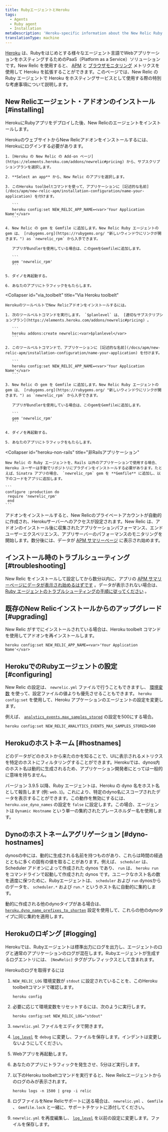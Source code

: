 ```yaml
---
title: RubyエージェントとHeroku
tags:
  - Agents
  - Ruby agent
  - Installation
metaDescription: 'Heroku-specific information about the New Relic Ruby agent, including installation, configuration, app naming, and logging.'
translationType: machine
---
```


[Heroku](https://devcenter.heroku.com/articles/newrelic) は、Rubyをはじめとする様々なエージェント言語でWebアプリケーションをホスティングするためのPaaS（Platform as a Service）ソリューションです。New Relic を使用すると、 [APM](/docs/apm/new-relic-apm) と [ブラウザモニタリング](/docs/browser/new-relic-browser) メトリクスを使用して Heroku を拡張することができます。このページでは、New Relic の Ruby エージェントで Heroku をホスティングサービスとして使用する際の特別な考慮事項について説明します。

## New Relicエージェント・アドオンのインストール [#installing]

HerokuにRubyアプリをデプロイした後、New Relicのエージェントをインストールします。

<CollapserGroup>
  <Collapser
    id="via_heroku"
    title="Heroku社のウェブサイトより"
  >
    HerokuのウェブサイトからNew Relicアドオンをインストールするには、Herokuにログインする必要があります。

    1. [Heroku の New Relic の Add-on ページ](https://elements.heroku.com/addons/newrelic#pricing) から、サブスクリプションプランを選択します。

    2. **Select an app** から、New Relic のアプリを選択します。

    3. このHeroku toolbeltコマンドを使って、アプリケーションに [記述的な名前](/docs/apm/new-relic-apm/installation-configuration/name-your-application) を付けます。

       ```
       heroku config:set NEW_RELIC_APP_NAME=<var>'Your Application Name'</var>
       ```

    4. New Relic の gem を Gemfile に追加します。New Relic Ruby エージェントの gem は、 [rubygems.org](https://rubygems.org/ "新しいウィンドウにリンクが開きます。") as `newrelic_rpm` から入手できます。

       アプリがBundlerを使用している場合は、このgemをGemfileに追加します。

       ```
       gem 'newrelic_rpm'
       ```

    5. ダイノを再起動する。

    6. あなたのアプリにトラフィックをもたらします。
  </Collapser>

  <Collapser
    id="via_toolbelt"
    title="Via Heroku toolbelt"
  >
    HerokuのツールベルトでNew Relicアドオンをインストールするには。

    1. 次のツールベルトコマンドを実行します。 `$planlevel` は、 [適切なサブスクリプションプラン](https://elements.heroku.com/addons/newrelic#pricing) 。

       ```
       heroku addons:create newrelic:<var>$planlevel</var>
       ```

    2. このツールベルトコマンドで、アプリケーションに [記述的な名前](/docs/apm/new-relic-apm/installation-configuration/name-your-application) を付けます。

       ```
       heroku config:set NEW_RELIC_APP_NAME=<var>'Your Application Name'</var>
       ```

    3. New Relic の gem を Gemfile に追加します。New Relic Ruby エージェントの gem は、 [rubygems.org](https://rubygems.org/ "新しいウィンドウにリンクが開きます。") as `newrelic_rpm` から入手できます。

       アプリがBundlerを使用している場合は、このgemをGemfileに追加します。

       ```
       gem 'newrelic_rpm'
       ```

    4. ダイノを再起動する。

    5. あなたのアプリにトラフィックをもたらします。
  </Collapser>

  <Collapser
    id="heroku-non-rails"
    title="非Railsアプリケーション"
  >
    New Relic の Ruby エージェントを、Rails 以外のアプリケーションで使用する場合、Heroku ユーザーは手動でリポジトリにプラグインをインストールする必要があります。たとえば、Sinatra アプリの場合、 `newrelic_rpm` gem を **Gemfile** に追加し、以下のコードをアプリに追加します。

    ```
    configure :production do
     require 'newrelic_rpm'
     end
    ```
  </Collapser>
</CollapserGroup>

アドオンをインストールすると、New Relicのプライベートアカウントが自動的に作成され、Herokuサーバーへのアクセスが設定されます。New Relic は、アドオンのインストール後に収集されたアプリケーションパフォーマンス、エンドユーザーエクスペリエンス、アプリサーバーのパフォーマンスのモニタリングを開始します。数分後には、データが [APM サマリーページ](/docs/apm/applications-menu/monitoring/apm-overview-page) に表示され始めます。

## インストール時のトラブルシューティング [#troubleshooting]

New Relic をインストールして設定してから数分以内に、アプリの [APM サマリーページにデータが表示され始めるはずです](/docs/apm/applications-menu/monitoring/apm-overview-page) 。データが表示されない場合は、 [Ruby エージェントのトラブルシューティングの手順に従ってください](/docs/agents/ruby-agent/troubleshooting/no-data-appears-ruby) 。

## 既存のNew Relicインストールからのアップグレード [#upgrading]

New Relic がすでにインストールされている場合は、Heroku toolbelt コマンドを使用してアドオンを再インストールします。

```
heroku config:set NEW_RELIC_APP_NAME=<var>'Your Application Name'</var>
```

## HerokuでのRubyエージェントの設定 [#configuring]

New Relic の設定は、 `newrelic.yml` ファイルで行うこともできますし、 [環境変数](/docs/agents/ruby-agent/installation-configuration/ruby-agent-configuration) を使って、設定ファイルの値よりも優先させることもできます。 `heroku config:set` を使用して、Heroku アプケーションのエージェントの設定を変更します。

例えば、 [`analytics_events.max_samples_stored`](/docs/agents/ruby-agent/installation-configuration/ruby-agent-configuration#analytics_events) の設定を500にする場合。

```
heroku config:set NEW_RELIC_ANALYTICS_EVENTS_MAX_SAMPLES_STORED=500
```

## Herokuのホストネーム [#hostnames]

どのデータがどのホストから来たのかを知ることで、UIに表示されるメトリクスを特定のホストにフィルタリングすることができます。Herokuでは、dynos内のホスト名は動的に生成されるため、アプリケーション開発者にとっては一般的に意味を持ちません。

バージョン 3.9.5 以降、Ruby エージェントは、Heroku の dyno 名をホスト名として報告します (例: `web.1`)。これにより、特定のdyno名にスコープされたデータを表示することができます。この動作を無効にするには、 `heroku.use_dyno_names` の設定を `false` に設定します。この場合、エージェントは `Dynamic Hostname` という単一の集約されたプレースホルダー名を使用します。

## Dynoのホストネームアグリゲーション [#dyno-hostnames]

dynosの中には、動的に生成される名前を持つものがあり、これらは時間の経過とともに多くの固有の値を取ることがあります。例えば、 `scheduler` は、Scheduler アドオンによって作成された dynos であり、 `run` は、 `heroku run` をコマンドラインで起動して作成された dynos です。ユニークなホスト名の数を適度に保つために、Rubyエージェントは、 `scheduler` および `run` dynosからのデータを、 `scheduler.*` および `run.*` というホスト名に自動的に集約します。

動的に作成される他のdynoタイプがある場合は、 [`heroku.dyno_name_prefixes_to_shorten`](/docs/agents/ruby-agent/installation-configuration/ruby-agent-configuration#heroku) 設定を使用して、これらの他のdynoタイプに同じ集約を適用します。

## Herokuのロギング [#logging]

Herokuでは、Rubyエージェントは標準出力にログを出力し、エージェントのログと通常のアプリケーションのログが混在します。Rubyエージェントが生成するログエントリには、 `[NewRelic]` タグがプレフィックスとして含まれます。

Herokuのログを取得するには

1. `NEW_RELIC_LOG` 環境変数が `stdout` に設定されていることを、このHeroku toolbeltコマンドで確認します。

   ```
   heroku config
   ```

2. 必要に応じて環境変数をリセットするには、次のように実行します。

   ```
   heroku config:set NEW_RELIC_LOG="stdout"
   ```

3. `newrelic.yml` ファイルをエディタで開きます。

4. [`log_level`](/docs/agents/ruby-agent/installation-configuration/ruby-agent-configuration#log_level) を `debug` に変更し、ファイルを保存します。インデントは変更しないようにしてください。

5. Webアプリを再起動します。

6. あなたのアプリにトラフィックを発生させ、5分ほど実行します。

7. 以下のHeroku toolbeltコマンドを実行すると、New Relicエージェントからのログのみが表示されます。

   ```
   heroku logs -n 1500 | grep -i relic
   ```

8. ログファイルをNew Relicサポートに送る場合は、 `newrelic.yml` 、 `Gemfile` 、 `Gemfile.lock` と一緒に、サポートチケットに添付してください。

9. `newrelic.yml` を再度編集し、 [`log_level`](/docs/agents/ruby-agent/installation-configuration/ruby-agent-configuration#log_level) を以前の設定に変更します。ファイルを保存します。
